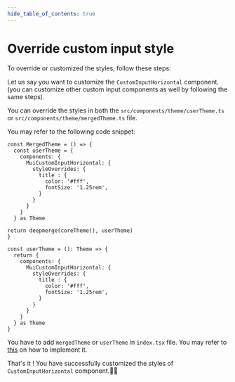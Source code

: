 ```yaml
---
hide_table_of_contents: true
---
```


# Override custom input style


To override or customized the styles, follow these steps:

Let us say you want to customize the `CustomInputHorizontal` component.(you can customize other custom input components as well by following the same steps).

You can override the styles in both the `src/components/theme/userTheme.ts` or `src/components/theme/mergedTheme.ts` file.

You may refer to the following code snippet:

<Tabs>
<TabItem value="MergedTheme.ts">

```tsx title='src/components/theme/MergedTheme.ts'
const MergedTheme = () => {
  const userTheme = {
    components: {
      MuiCustomInputHorizontal: {
        styleOverrides: {
          title : {
            color: '#fff',
            fontSize: '1.25rem',
          }
        }
      }
    }
  } as Theme

return deepmerge(coreTheme(), userTheme)
}
```

</TabItem>
<TabItem value="userTheme.ts">

```tsx title='src/components/theme/userTheme.ts'
const userTheme = (): Theme => {
  return {
    components: {
      MuiCustomInputHorizontal: {
        styleOverrides: {
          title : {
            color: '#fff',
            fontSize: '1.25rem',
          }
        }
      }
    }
  } as Theme
}
```

</TabItem>
</Tabs>

You have to add `mergedTheme` or `userTheme` in `index.tsx` file. You may refer to [this](/docs/guide/development/theming/overview#common-customization-steps) on how to implement it.

That's it ! You have successfully customized the styles of `CustomInputHorizontal` component.🥳🎉